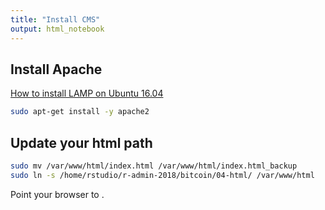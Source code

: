 ```yaml
---
title: "Install CMS"
output: html_notebook
---
```


## Install Apache
[How to install LAMP on Ubuntu 16.04](https://www.digitalocean.com/community/tutorials/how-to-install-linux-apache-mysql-php-lamp-stack-on-ubuntu-16-04)

```bash
sudo apt-get install -y apache2
```

## Update your html path

```bash
sudo mv /var/www/html/index.html /var/www/html/index.html_backup
sudo ln -s /home/rstudio/r-admin-2018/bitcoin/04-html/ /var/www/html
```

Point your browser to <ip>.

